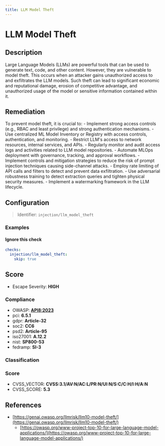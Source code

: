 ```yaml
---
title: LLM Model Theft
---
```


# LLM Model Theft

## Description

Large Language Models (LLMs) are powerful tools that can be used to generate text, code, and other content. However, they are vulnerable to model theft. This occurs when an attacker gains unauthorized access to and exfiltrates the LLM models. Such theft can lead to significant economic and reputational damage, erosion of competitive advantage, and unauthorized usage of the model or sensitive information contained within it.


## Remediation

To prevent model theft, it is crucial to: - Implement strong access controls (e.g., RBAC and least privilege) and strong authentication mechanisms. - Use centralized ML Model Inventory or Registry with access controls, authentication, and monitoring. - Restrict LLM's access to network resources, internal services, and APIs. - Regularly monitor and audit access logs and activities related to LLM model repositories. - Automate MLOps deployment with governance, tracking, and approval workflows. - Implement controls and mitigation strategies to reduce the risk of prompt injection techniques causing side-channel attacks. - Employ rate limiting of API calls and filters to detect and prevent data exfiltration. - Use adversarial robustness training to detect extraction queries and tighten physical security measures. - Implement a watermarking framework in the LLM lifecycle.




## Configuration

> Identifier: `injection/llm_model_theft`



### Examples



#### Ignore this check

```yaml
checks:
  injection/llm_model_theft:
    skip: true
```




## Score

- Escape Severity: **<span className="high-severity">HIGH</span>**

### Compliance

- OWASP: **[API8:2023](https://github.com/OWASP/API-Security/blob/master/editions/2023/en/0xa8-security-misconfiguration.md)**
- pci: **6.5.1**
- gdpr: **Article-32**
- soc2: **CC6**
- psd2: **Article-95**
- iso27001: **A.12.2**
- nist: **SP800-53**
- fedramp: **SI-3**

### Classification






### Score

- CVSS_VECTOR: **CVSS:3.1/AV:N/AC:L/PR:N/UI:N/S:C/C:H/I:H/A:N**
- CVSS_SCORE: **5.3**

## References

- [https://genai.owasp.org/llmrisk/llm10-model-theft/](https://genai.owasp.org/llmrisk/llm10-model-theft/)
  - [https://owasp.org/www-project-top-10-for-large-language-model-applications/](https://owasp.org/www-project-top-10-for-large-language-model-applications/)
  